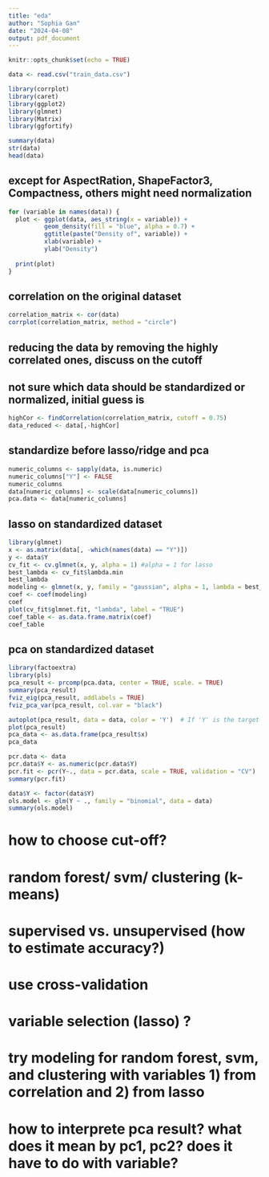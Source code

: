 ```yaml
---
title: "eda"
author: "Sophia Gan"
date: "2024-04-08"
output: pdf_document
---
```


```r
knitr::opts_chunk$set(echo = TRUE)
```

```r
data <- read.csv("train_data.csv")
```

```r
library(corrplot)
library(caret)
library(ggplot2)
library(glmnet)
library(Matrix)
library(ggfortify)
```

```r
summary(data)
str(data)
head(data)
```

## except for AspectRation, ShapeFactor3, Compactness, others might need normalization
```r
for (variable in names(data)) {
  plot <- ggplot(data, aes_string(x = variable)) +
          geom_density(fill = "blue", alpha = 0.7) +
          ggtitle(paste("Density of", variable)) +
          xlab(variable) +
          ylab("Density")
  
  print(plot)
}
```

## correlation on the original dataset
```r
correlation_matrix <- cor(data)
corrplot(correlation_matrix, method = "circle")
```
## reducing the data by removing the highly correlated ones, discuss on the cutoff
## not sure which data should be standardized or normalized, initial guess is 
```r
highCor <- findCorrelation(correlation_matrix, cutoff = 0.75)
data_reduced <- data[,-highCor]
```

## standardize before lasso/ridge and pca
```r
numeric_columns <- sapply(data, is.numeric)
numeric_columns["Y"] <- FALSE
numeric_columns
data[numeric_columns] <- scale(data[numeric_columns])
pca.data <- data[numeric_columns]
```

## lasso on standardized dataset
```r
library(glmnet)
x <- as.matrix(data[, -which(names(data) == "Y")])
y <- data$Y
cv_fit <- cv.glmnet(x, y, alpha = 1) #alpha = 1 for lasso
best_lambda <- cv_fit$lambda.min
best_lambda
modeling <- glmnet(x, y, family = "gaussian", alpha = 1, lambda = best_lambda)
coef <- coef(modeling)
coef
plot(cv_fit$glmnet.fit, "lambda", label = "TRUE")
coef_table <- as.data.frame.matrix(coef)
coef_table
```

## pca on standardized dataset
```r
library(factoextra)
library(pls)
pca_result <- prcomp(pca.data, center = TRUE, scale. = TRUE)
summary(pca_result)
fviz_eig(pca_result, addlabels = TRUE)
fviz_pca_var(pca_result, col.var = "black")

autoplot(pca_result, data = data, color = 'Y')  # If 'Y' is the target variable
plot(pca_result)
pca_data <- as.data.frame(pca_result$x)
pca_data

pcr.data <- data
pcr.data$Y <- as.numeric(pcr.data$Y)
pcr.fit <- pcr(Y~., data = pcr.data, scale = TRUE, validation = "CV")
summary(pcr.fit)
```

```r
data$Y <- factor(data$Y)
ols.model <- glm(Y ~ ., family = "binomial", data = data)
summary(ols.model)
```

# how to choose cut-off?
# random forest/ svm/ clustering (k-means)
# supervised vs. unsupervised (how to estimate accuracy?)
# use cross-validation 
# variable selection (lasso) ?
# try modeling for random forest, svm, and clustering with variables 1) from correlation and 2) from lasso
# how to interprete pca result? what does it mean by pc1, pc2? does it have to do with variable? 


